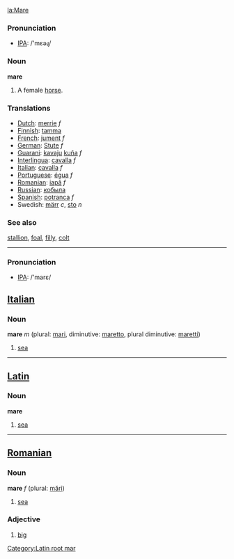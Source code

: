 [[la:Mare]]
[[Category:Latin root mar]]

=== Pronunciation ===
*[[w:IPA|IPA]]: /'mɛəɻ/

=== Noun ===

'''mare'''

#A female [[horse]].

=== Translations ===
*[[Dutch]]: [[merrie]] ''f''
*[[Finnish]]: [[tamma]]
*[[French]]: [[jument]] ''f''
*[[German]]: [[Stute]] ''f''
*[[Guarani]]: [[kavaju]] [[kuña]] ''f''
*[[Interlingua]]: [[cavalla]] ''f''
*[[Italian]]: [[cavalla]] ''f''
*[[Portuguese]]: [[égua]] ''f''
*[[Romanian]]: [[iapă]] ''f''
*[[Russian]]: [[кобыла]]
*[[Spanish]]: [[potranca]] ''f''
*Swedish: [[märr]] ''c'', [[sto]] ''n''

=== See also ===
[[stallion]], [[foal]], [[filly]], [[colt]]

----

=== Pronunciation ===
*[[w:IPA|IPA]]: /'marɛ/

==[[Italian]]==

=== Noun ===

'''mare''' ''m'' (plural: [[mari]], diminutive: [[maretto]], plural diminutive: [[maretti]])

# [[sea]]

----

==[[Latin]]==

=== Noun ===

'''mare'''

# [[sea]]

----

==[[Romanian]]==

=== Noun ===

'''mare''' ''f'' (plural: [[mări]])

# [[sea]]

=== Adjective ===

# [[big]]